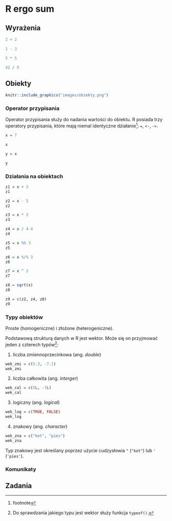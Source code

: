 # R ergo sum {#ergosum}

<!-- kod nie przyjmuje literówek -->

## Wyrażenia

<!-- - wyrażenia (e.g. 2 + 2) -->

```r
2 + 2
```

```r
1 - 3
```

```r
5 * 5
```

```r
42 / 5
```

## Obiekty

<!-- - obiekty (zmienne) -->
```r
knitr::include_graphics("images/obiekty.png")
```

### Operator przypisania

Operator przypisania służy do nadania wartości do obiektu.
R posiada trzy operatory przypisania, które mają niemal identyczne działanie^[footnote]: `=`, `<-`, `->`.

```r
x = 7
```

```r
x
```

```r
y = x
```

```r
y
```

<!-- - operator przypisania + działanie w pamięci -->

### Działania na obiektach

<!-- - działania na obiektach -->

```r
z1 = x + 3
z1
```

```r
z2 = x - 5
z2
```

```r
z3 = x * 2
z3
```

```r
z4 = x / 4.4
z4
```

```r
z5 = x %% 3
z5
```

```r
z6 = x %/% 3
z6
```

```r
z7 = x ^ 2
z7
```

```r
z8 = sqrt(x)
z8
```

```r
z9 = c(z2, z4, z8)
z9
```

### Typy obiektów

Proste (homogeniczne) i złożone (heterogeniczne). <!-- ref to ch05)-->

Podstawową strukturą danych w R jest wektor.
Może się on przyjmować jeden z czterech typów^[Do sprawdzania jakiego typu jest wektor służy funkcja `typeof()`.]:

1. liczba zmiennoprzecinkowa (ang. *double*)

```r
wek_zmi = c(5.3, -7.1)
wek_zmi
```

2. liczba całkowita (ang. *interger*)

```r
wek_cal = c(5L, -7L)
wek_cal
```

3. logiczny (ang. *logical*)

```r
wek_log = c(TRUE, FALSE)
wek_log
```

4. znakowy (ang. *character*)

```r
wek_zna = c("kot", "pies")
wek_zna
```

Typ znakowy jest określany poprzez użycie cudzysłowia `"` (`"kot"`) lub `'` (`'pies'`). <!--ref to style-->

<!-- Zmienna skalarna -->

<!-- Brakujące wartości `NA` -->

<!-- coercion -->

<!-- integer division block -->

### Komunikaty

<!-- - błędy/ostrzeżenia -->
<!-- - komentarze -->
<!-- - czytelność kodu/ styl -->
<!-- wersje R -->

## Zadania
